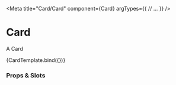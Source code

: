 
<Meta
	title="Card/Card"
	component={Card}
	argTypes={{
		// ...
	}}
/>

# Card

A Card


<Canvas>
	<Story
		name="Overview"
		parameters={{
			docs: {
				source: {
					type: "dynamic",
					format: true,
				},
			},
	  }}
		args={{
			title: 'yes',
			link: {
				linktype: 'external',
				url: 'https://www.edwardtdo.com'
			},
			image: {
				filename: 'https://edwardtdo.com/static/media/machupikachu.9d9967d32e297aa9c9d6.jpg',
				alt: 'me',
			},
			title: 'Edward Do',
			overline: 'Web Developer',
			body: 'Only the very best, with just the right amount of dirty.',
			date: 'June 6, 1999'
		}}
  >
		{CardTemplate.bind({})}
	</Story>
</Canvas>

### Props & Slots

<ArgsTable story="Overview" />